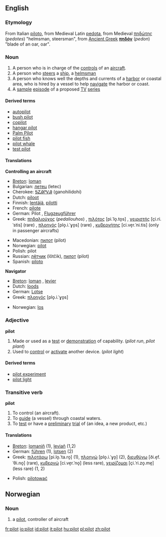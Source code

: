 ==English==
===Etymology===
From Italian [[piloto]], from Medieval Latin [[pedota]], from Medieval {{Gr.}} [[πηδώτης]] (''pedotes'') "helmsman, steersman", from  [[Ancient Greek]] '''[[πηδόν]]''' (''pedon'') "blade of an oar, oar".
===Noun===
{{en-noun-reg}}

#A person who is in charge of the [[control]]s of an [[aircraft]].
#A person who [[steer]]s a [[ship]], a [[helmsman]]
#A person who knows well the depths and currents of a [[harbor]] or coastal area, who is hired by a vessel to help [[navigate]] the harbor or coast.
#A [[sample]] [[episode]] of a proposed [[TV]] [[series]]

====Derived terms====
*[[autopilot]]
*[[bush pilot]]
*[[copilot]]
*[[hangar pilot]]
*[[Palm Pilot]]
*[[pilot fish]]
*[[pilot whale]]
*[[test pilot]]

====Translations====
'''Controlling an aircraft'''
{{top}}
*[[Breton]]: [[loman]] {{m}} 
*Bulgarian: [[летец]] (letec)
*Cherokee: [[ᎦᏃᎯᎵᏙᎯ]] (ganohilidohi)
*Dutch: [[piloot]] {{m}} 
*Finnish: [[lentäjä]], [[pilotti]]
*French: [[pilote]]  {{m}}
*German: Pilot {{m}}, [[Flugzeugführer]] {{m}}
*Greek: [[πηδαλιούχος]] (''pedaliouhos'') {{m}}, [[πιλότος]] [pi.ˈlo̞.to̞s] {{m}}, [[χειριστής]] [çi.ri.ˈstis] (rare) {{m}}, [[πλοηγός]] [plo̞.i.ˈɣo̞s] (rare) {{m}}, [[κυβερνήτης]] [ci.ve̞r.ˈni.tis] (only in passenger aircrafts) {{m}}
{{mid}}
*Macedonian: [[пилот]] (pilot)
*Norwegian: [[#Norwegian|pilot]] {{m}}
*Polish: pilot {{m}}
*Russian: [[летчик|лётчик]] (lǒtčik), [[пилот]] (pilot)
*Spanish: [[piloto]] {{m}}
{{bottom}}

'''Navigator'''
{{top}}
*[[Breton]]: [[loman]] {{m}}, [[levier]] 
*Dutch: [[loods]] {{m}} 
*German: [[Lotse]] {{m}}
*Greek: [[πλοηγός]] [plo̞.i.ˈɣo̞s] {{m}}
{{mid}}
*Norwegian: [[los]] {{m}}
{{bottom}}

===Adjective===
'''pilot'''

# Made or used as a [[test]] or [[demonstration]] of capability. (''pilot run'', ''pilot plant'')
# Used to [[control]] or [[activate]] another device. (''pilot light'')

====Derived terms====
*[[pilot experiment]]
*[[pilot light]]

===Transitive verb===
'''pilot'''

# To control (an aircraft).
# To [[guide]] (a vessel) through coastal waters.
# To [[test]] or have a [[preliminary]] [[trial]] of (an idea, a new product, etc.)

====Translations====
{{top}}
*[[Breton]]: [[lomaniñ]] (1), [[leviañ]] (1,2)
*German: [[führen]] (1), [[lotsen]] (2)
*Greek: [[πιλοτάρω]] [pi.lo̞.ˈta.ro̞] (1), [[πλοηγώ]] [plo̞.i.ˈɣo̞] (2), [[διευθύνω]] [ði.e̞f.ˈθi.no̞] (rare), [[κυβερνώ]] [ci.ve̞r.ˈno̞] (less rare), [[χειρίζομαι]] [çi.ˈri.zo̞.me̞] (less rare) (1, 2)
{{mid}}
*Polish: [[pilotować]]
{{bottom}}

==Norwegian==
===Noun===
{{no-noun-m1|pilot}}
#a [[#English|pilot]], controller of aircraft

[[fr:pilot]]
[[io:pilot]]
[[id:pilot]]
[[it:pilot]]
[[hu:pilot]]
[[pl:pilot]]
[[zh:pilot]]